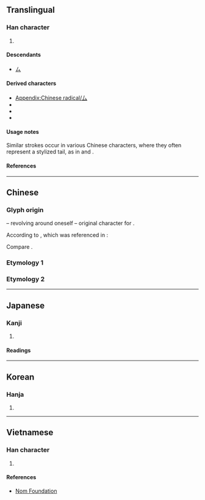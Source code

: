 {{also|マ|ㇺ|ム|ﾑ|ㄙ|私}}
{{character info}}
{{character info|⼛}}
==Translingual==
{{stroke order|type=animate}}

===Han character===
{{Han char|rn=28|rad=厶|as=00|sn=2|four=20730|canj=VI,XVI|ids=⿰𠃋丶}}

# {{mul-kangxi radical-def}}

====Descendants====
* [[ㄙ]]

====Derived characters====
* [[Appendix:Chinese radical/厶]]
* {{l|mul|[[仏]], [[𠚦]], [[𫰇]], [[𭒸]], [[𡯆]], [[弘]], [[払]], [[𭤩]], [[㺨]], [[𦘯]], [[𬎤]], [[𤰜]], [[私]], [[𬖎]], [[𫟉]], [[𧈥]], [[畆]], [[𦍯]]}}
* {{l|mul|[[允]], [[𠘭]], [[台]], [[𢁔]], [[弁]], [[𭥎]], [[𪵨]], [[𤆃]], [[牟]], [[䏍]], [[矣]], [[𭯇]], [[𧈧]], [[貟]]([[贠]]), [[𧌦]], [[𡊄]], [[畚]], [[𡘞]], [[奙]], [[𫊲]], [[貵]], [[軬]]}}
* {{l|mul|[[么]], [[幺]], [[云]], [[公]], [[𠬟]], [[丟]]([[丢]]), [[㿝]], [[镸]], [[𥫛]], [[𨿈]], [[篡]], [[勾]], [[広]], [[瓜]], [[禸]], [[𠘯]], [[囜]], [[𪞁]], [[羗]], [[鬼]], [[㦯]], [[𢏐]], [[𥿢]], [[桳]], [[𤴡]], [[𤔔]], [[舝]], [[䨶]], [[𠩯]], [[圗]]}}

====Usage notes====
Similar strokes occur in various Chinese characters, where they often represent a stylized tail, as in {{m|mul|离||beast|sc=Hani}} and {{m|mul|鬼||demon|sc=Hani}}.

====References====
{{Han ref|kx=0163.200|dkj=03057|dj=0371.250|hdz=10383.090|uh=53B6}}

----

==Chinese==

===Glyph origin===
{{Han etym}}

{{liushu|i}} – revolving around oneself – original character for {{zh-l|*私|selfish; private}}.

According to ''{{w|Han Feizi}}'', which was referenced in ''{{w|Shuowen}}'':
{{zh-x|^古者 ^蒼頡 之 作 書 也，自 環 者 謂 之 厶{sī}|In olden times, when {{w|Cangjie}} invented the system of writing, a self-encircling element was designated as the character for “private”.}}

Compare {{zh-l|*公|public}}.

===Etymology 1===
{{zh-see|私|a}}

===Etymology 2===
{{zh-see|某|v}}

----

==Japanese==

===Kanji===
{{ja-kanji|grade=9|rs=厶00}}

# {{rfdef|ja|sort=厶00}}

====Readings====
{{ja-readings
|on=し, ぼう, む
|kun=わたくし-, ござ-る
}}

----

==Korean==

===Hanja===
{{ko-hanja|사}}

# {{rfdef|ko|sort=厶00}}

----

==Vietnamese==

===Han character===
{{vi-readings|reading=[[khư]]|rs=厶00}}

# {{rfdef|vi|sort=厶00}}

====References====
* [http://nomfoundation.org/common/nom_details.php?codepoint=53b6 Nom Foundation]

[[Category:CJKV radicals| ]]